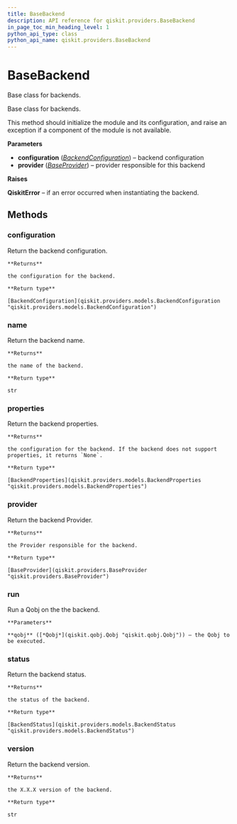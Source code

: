 ```yaml
---
title: BaseBackend
description: API reference for qiskit.providers.BaseBackend
in_page_toc_min_heading_level: 1
python_api_type: class
python_api_name: qiskit.providers.BaseBackend
---
```


# BaseBackend

<Class id="qiskit.providers.BaseBackend" github="https://github.com/qiskit/qiskit/tree/stable/0.14/qiskit/providers/basebackend.py" signature="BaseBackend(configuration, provider=None)">
  Base class for backends.

  Base class for backends.

  This method should initialize the module and its configuration, and raise an exception if a component of the module is not available.

  **Parameters**

  *   **configuration** ([*BackendConfiguration*](qiskit.providers.models.BackendConfiguration "qiskit.providers.models.BackendConfiguration")) – backend configuration
  *   **provider** ([*BaseProvider*](qiskit.providers.BaseProvider "qiskit.providers.BaseProvider")) – provider responsible for this backend

  **Raises**

  **QiskitError** – if an error occurred when instantiating the backend.

  ## Methods

  ### configuration

  <Function id="qiskit.providers.BaseBackend.configuration" name="configuration" signature="BaseBackend.configuration()">
    Return the backend configuration.

    **Returns**

    the configuration for the backend.

    **Return type**

    [BackendConfiguration](qiskit.providers.models.BackendConfiguration "qiskit.providers.models.BackendConfiguration")
  </Function>

  ### name

  <Function id="qiskit.providers.BaseBackend.name" name="name" signature="BaseBackend.name()">
    Return the backend name.

    **Returns**

    the name of the backend.

    **Return type**

    str
  </Function>

  ### properties

  <Function id="qiskit.providers.BaseBackend.properties" name="properties" signature="BaseBackend.properties()">
    Return the backend properties.

    **Returns**

    the configuration for the backend. If the backend does not support properties, it returns `None`.

    **Return type**

    [BackendProperties](qiskit.providers.models.BackendProperties "qiskit.providers.models.BackendProperties")
  </Function>

  ### provider

  <Function id="qiskit.providers.BaseBackend.provider" name="provider" signature="BaseBackend.provider()">
    Return the backend Provider.

    **Returns**

    the Provider responsible for the backend.

    **Return type**

    [BaseProvider](qiskit.providers.BaseProvider "qiskit.providers.BaseProvider")
  </Function>

  ### run

  <Function id="qiskit.providers.BaseBackend.run" name="run" signature="abstract BaseBackend.run(qobj)">
    Run a Qobj on the the backend.

    **Parameters**

    **qobj** ([*Qobj*](qiskit.qobj.Qobj "qiskit.qobj.Qobj")) – the Qobj to be executed.
  </Function>

  ### status

  <Function id="qiskit.providers.BaseBackend.status" name="status" signature="BaseBackend.status()">
    Return the backend status.

    **Returns**

    the status of the backend.

    **Return type**

    [BackendStatus](qiskit.providers.models.BackendStatus "qiskit.providers.models.BackendStatus")
  </Function>

  ### version

  <Function id="qiskit.providers.BaseBackend.version" name="version" signature="BaseBackend.version()">
    Return the backend version.

    **Returns**

    the X.X.X version of the backend.

    **Return type**

    str
  </Function>
</Class>

